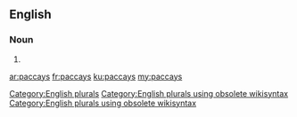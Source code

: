==English==

===Noun===
{{head|en}}

# {{plural of|paccay}}

[[Category:English plurals]][[Category:English plurals using obsolete wikisyntax]][[Category:English plurals using obsolete wikisyntax]]

[[ar:paccays]]
[[fr:paccays]]
[[ku:paccays]]
[[my:paccays]]